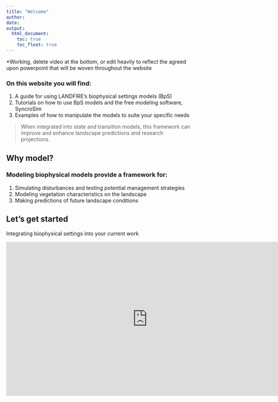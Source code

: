 ---
title: "Welcome"
author:
date: 
output:
  html_document:
    toc: true
    toc_float: true
---
*Working, delete video at the bottom, or edit heavily to reflect the agreed upon powerpoint that will be woven throughout the website

### On this website you will find: 

1. A guide for using LANDFIRE's biophysical settings models (BpS)
2. Tutorials on how to use BpS models and the free modeling software, SyncroSim
3. Examples of how to manipulate the models to suite your specific needs

>When integrated into state and transition models, this framework can improve and enhance landscape predictions and research projections. 

## Why model?  
### Modeling biophysical models provide a framework for:  

1. Simulating disturbances and testing potential management strategies  
2. Modeling vegetation characteristics on the landscape  
3. Making predictions of future landscape conditions
<br>


## Let's get started
Integrating biophysical settings into your current work
<br>

<iframe width="760" height="415" src="https://www.youtube.com/embed/8GLboPfOIJ4" frameborder="0" allow="accelerometer; autoplay; encrypted-media; gyroscope; picture-in-picture" allowfullscreen></iframe>


